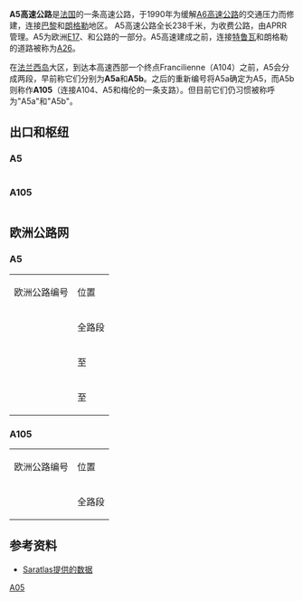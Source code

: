 {{Infobox road
|名稱 = A5高速公路
|徽號 = Tabliczka FR A5.svg|290px 
|length_km=238
|established=1990
|direction_a=West
|direction_b=East
|terminus_a={{YellowRoute|N|104}} (La Francilienne)
|terminus_b={{RedRoute|A|31}} near Beauchemin
|junction= {{RedRoute|A|105}}靠近梅伦<br /> {{RedRoute|A|19}}靠近桑斯<br />{{RedRoute|A|26}}靠近特鲁瓦
|system=支线：{{RedRoute|A|105}} 
|e-road={{jct|country=EUR|E|54|E|511|E|17}}
}}

'''A5高速公路'''是[[法国|法国]]的一条高速公路，于1990年为缓解[[A6高速公路_(法国)|A6高速公路]]的交通压力而修建，连接[[巴黎|巴黎]]和[[朗格勒|朗格勒]]地区。 A5高速公路全长238千米，为收费公路，由APRR管理。A5为欧洲[[欧洲E17公路|E17]]、{{link-en|欧洲E54公路|European route E54|E54}}和{{link-en|European route E511|欧洲E511公路|E511}}公路的一部分。A5高速建成之前，连接[[特鲁瓦|特鲁瓦]]和朗格勒的道路被称为[[A26高速公路|A26]]。

在[[法兰西岛|法兰西岛]]大区，到达本高速西部一个终点Francilienne（A104）之前，A5会分成两段，早前称它们分别为'''A5a'''和'''A5b'''。之后的重新编号将A5a确定为A5，而A5b则称作'''A105'''（连接A104、A5和梅伦的一条支路）。但目前它们仍习惯被称呼为"A5a"和"A5b"。

==出口和枢纽==
===A5===
{| border=1 cellpadding=2 style="margin-left:1em; margin-bottom: 1em; color: black; border-collapse: collapse; font-size: 95%;"
|- align="center" bgcolor="FFFFFF" style="color: white;font-size:120%;"
|- align="center" bgcolor="000000" style="color: white"
| 出口/枢纽
| 地点
|-
| {{Motorway junction|}}
| La Francilienne {{YellowRoute|N|104}}
|-
| {{Motorway exit|10.A}}
| Savigny-le-Temple
|-
| {{Motorway exit|10.B}}
| 萨维尼 - 普莱西斯、Lieusaint、Moissy-Cramayel
|-
| {{Motorway exit|10.C}}
| Lieusaint、Moissy-Cramayel
|-
| {{Motorway exit|11}}
| 萨维尼-''centre''
|-
| {{Motorway exit|12}}
| {{YellowRoute|N|6}}
|-
|colspan="2" | {{Motorway service|Aire du Plessis-Picard-Les Poiriers（向东）}}<br />{{Motorway service|Aire du Plessis-Picard-Ourdy（向西）}}
|-
| {{Motorway exit|13}}
| 2006年启用
|-
| {{Motorway junction|}}
| {{RedRoute|A|105}}
|-
|colspan="2" |{{Motorway rest|Aire des Éprunes（向西）}}
|-
|colspan="2" | {{Motorway toll|Péage des Eprunes}}
|-
|colspan="2" |{{Motorway rest|Aire des Éprunes（向东）}}
|-
| {{Motorway exit|15}}
| Saint-Germain-Laxis
|-
| {{Motorway exit|16}}
| Châtillon-la-Borde
|-
|colspan="2" | {{Motorway service|Aire des Jonchets-La Grande Paroisee（向东）}}<br />{{Motorway service|Aire des Jonchets-Les Récompenses（向西）}}
|-
|{{Motorway exit|17}}
| Forges
|-
| {{Motorway exit|18}}
| Marolles-sur-Seine
|-
|colspan="2" | {{Motorway rest|Aire des Rasets（向东）}} <br /> {{Motorway rest|Aire de Gravon（向西）}}
|-
| {{Motorway junction|}}
| [[A19_autoroute|{{RedRoute]]
|-
|colspan="2" | {{Motorway rest|Aire de Montand（向东）}} <br /> {{Motorway rest|Aire de Montaphilant（向西）}}
|-
|colspan="2" | {{Motorway service|Aire de Villeneuve-l'Archevêque（向东）}}<br />{{Motorway service|Aire de Villeneuve-Vauluisant（向西）}}
|-
| {{Motorway exit|19}}
| Villeneuve-l'Archevêque
|-
|colspan="2" | {{Motorway rest|Aire des Tomelles（向东）}} <br /> {{Motorway rest|Aire des Fontvannes（向西）}}
|-
| {{Motorway exit|20}}
| [[特鲁瓦|特鲁瓦]]-''Centre'', Sainte-Savine
|-
|colspan="2" | {{Motorway rest|Aire de Saint-Pouange（向东）}} <br /> {{Motorway rest|Aire de la Coloterie（向西）}}
|-
| {{Motorway exit|21}}
| Troyes-Sud, Saint-Julien-les-Villas, Tonnerre
|-
| {{Motorway junction|}}
| [[A26_autoroute|{{RedRoute]]
|-
|colspan="2" | {{Motorway service|Aire de Troyes-Fresnoy-le-Château（向东）}}<br />{{Motorway service|Troyes-Le-Plessis（向西）}}
|-
| {{Motorway exit|22}}
| 马尼昂
|-
|colspan="2" | {{Motorway rest|Aire de Mondeville（向东）}} <br /> {{Motorway rest|Aire de Champignol（向西）}}
|-
| {{Motorway exit|23}}
| Ville-sous-la-Ferté
|-
|colspan="2" | {{Motorway service|Aire de Châteauvillain-Val-Marnay（向东）}}<br />{{Motorway service|Aire de Châteauvillain-Orges（向西）}}
|-
| {{Motorway exit|24}}
| Chaumont-Semoutiers
|-
|colspan="2" | {{Motorway rest|Aire de Bois-Moyen（向东）}} <br /> {{Motorway rest|Aire de Champs-à-la-Croix（向西）}}
|-
| {{Motorway junction|}}
| [[A31_autoroute|{{RedRoute]]
|}

===A105===
{| border=1 cellpadding=2 style="margin-left:1em; margin-bottom: 1em; color: black; border-collapse: collapse; font-size: 95%;"
|- align="center" bgcolor="FFFFFF" style="color: white;font-size:120%;"
|- align="center" bgcolor="000000" style="color: white"
| 出口/枢纽
| 地点
|-
| {{Motorway junction|}}
|  {{YellowRoute|N|104}}
|-
| {{Motorway exit|11}}
| Évry-Grégy-sur-Yerre
|-
| {{Motorway exit|12}}
| Moissy-Cramayel、Guignes
|-
| {{Motorway exit|13}}
| [[雷奥|雷奥]]
|-
|colspan="2" | {{Motorway service|Aire de Galande-la-Sablière (''southbound'')}}<br />{{Motorway service|Aire de Galande-La-Mare-Laroche (''northbound'')}}
|-
| {{Motorway junction|}}
| {{RedRoute|A|5}}
|-
| {{Motorway exit|14}}
| [[塞松|塞松]]、Vert-Saint-Denis、Voisenon
|}

==欧洲公路网==
===A5===
{| border=1 cellpadding=2 style="margin-left:1em; margin-bottom: 1em; color: black; border-collapse: collapse; font-size: 95%;"
|- align="center" bgcolor="000000" style="color: white"
| 欧洲公路编号
| 位置
|-
| {{EuroRoute|E|54}}
| 全路段
|-
| {{EuroRoute|E|511}}
| {{Motorway junction|}}{{RedRoute|A|19}}至{{Motorway junction|}}{{RedRoute|A|26}}
|-
| {{EuroRoute|E|17}}
| {{Motorway junction|}}{{RedRoute|A|26}}至{{Motorway junction|}}{{RedRoute|A|31}}
|}
===A105===
{| border=1 cellpadding=2 style="margin-left:1em; margin-bottom: 1em; color: black; border-collapse: collapse; font-size: 95%;"
|- align="center" bgcolor="000000" style="color: white"
| 欧洲公路编号
| 位置
|-
| {{EuroRoute|E|54}}
| 全路段
|}

==参考资料 ==
* [http://saratlas.free.fr/index.php?page=autoroute&route=a5&lang=fr Saratlas提供的数据]{{Wayback|url=http://saratlas.free.fr/index.php?page=autoroute&route=a5&lang=fr |date=20110728062648 }}

{{Autoroutes}}
[[Category:法国高速公路|A05]]